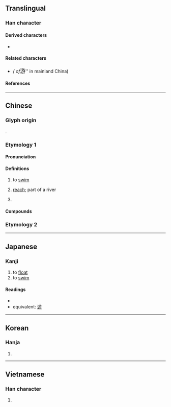 {{also|遊|逰}}
{{character info}}
==Translingual==
{{stroke order|strokes=12}}

===Han character===
{{Han char|rn=85|rad=水|as=09|sn=12|four=38147|canj=EYSD|ids=⿰氵斿}}

====Derived characters====
* {{l|mul|[[𣛦]], [[𪆎]]}}

====Related characters====
* {{l|mul|[[遊]]}} ''({{w|Variant Chinese character|Variant form}} of ''<big>游</big>'' in mainland China)

====References====
{{Han ref|kx=0635.140|dkj=17792|dj=1042.100|hdz=31684.080|uh=6E38}}

----

==Chinese==
{{zh-forms|alt=沋:second-round simplified}}

===Glyph origin===
{{Han etym}}
{{Han compound|水|斿|c1=s|c2=p|t1=water|ls=psc}}.

===Etymology 1===
{{rfe|zh}}

====Pronunciation====
{{zh-pron
|m=yóu
|m-s=you2
|c=jau4
|c-t=yiu3
|g=
|h=pfs=
|j=
|mb=iǔ
|md=
|mn=qz,tw,xm,zz:iû
|mn-t=iu5
|w=3hhieu
|x=
|mc=y
|oc=y
|cat=v,n,pn
}}

====Definitions====
{{zh-hanzi}}

# to [[swim]]
#: {{zh-x|他 游 得 最 遠。|He '''swam''' the furthest.}}
#: {{zh-x|他們 一起 游 向 那 艘 船。|Together they '''swam''' to the ship.}}
# [[reach]]; part of a river
#: {{zh-x|上游|upper reach, upstream}}
#: {{zh-x|下游|lower reach, downstream}}
# {{surname|zh}}

====Compounds====
{{zh-der|游伴|游標|游標卡尺|游水|游泳|游泳帽|游泳池|游泳衣|游泳褲|游程|游舫|游船|游艇|游繩}}

===Etymology 2===
{{zh-see|遊}}

{{zh-cat|Intermediate}}

----

==Japanese==

===Kanji===
{{ja-kanji|grade=|rs=水09}}

# to [[float]]
# to [[swim]]

====Readings====
* {{ja-readings|on=[[ゆう]] (yū), [[りゅう]] (ryū)|kun=[[およぐ]] (oyogu), [[あそぶ]] (asobu), [[あそび]] (asobi)}}
* equivalent: [[遊]]

----

==Korean==

===Hanja===
{{ko-hanja|hangeul=유}}

# {{rfdef|ko|sort=水09}}

----

==Vietnamese==

===Han character===
{{vi-hantu|[[du]]|rs=水09}}

# {{rfdef|vi|sort=水09}}